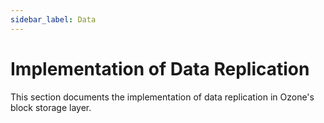 ```yaml
---
sidebar_label: Data
---
```


# Implementation of Data Replication


This section documents the implementation of data replication in Ozone's block storage layer.

<DocCardList/>
